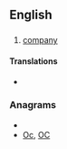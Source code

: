 {{also|Appendix:Variations of "co"}}
==English==

==={{abbreviation}}===
{{infl|en|abbreviation}}

# [[company]]

====Translations====
* {{term|社||from [[会社]]|tr=しゃ, sha|sc=Jpan|lang=ja}}

===Anagrams===
* {{alphagram|co}}
* [[Oc#English|Oc]], [[OC#English|OC]]